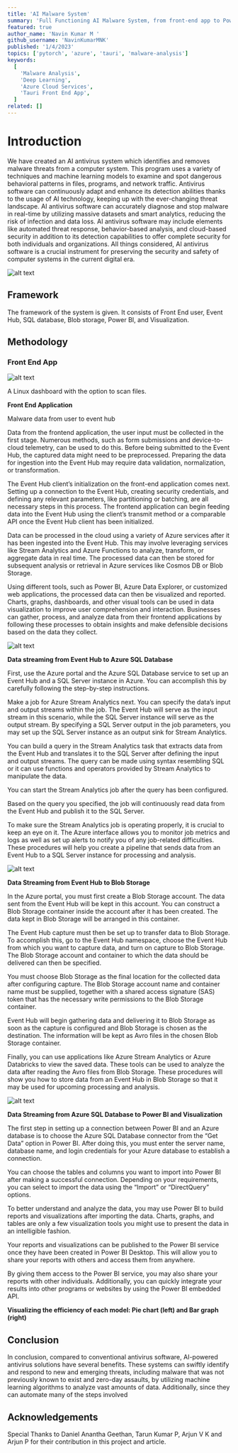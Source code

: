 ```yaml
---
title: 'AI Malware System'
summary: 'Full Functioning AI Malware System, from front-end app to Power BI Visualization'
featured: true
author_name: 'Navin Kumar M '
github_username: 'NavinKumarMNK'
published: '1/4/2023'
topics: ['pytorch', 'azure', 'tauri', 'malware-analysis']
keywords:
  [
    'Malware Analysis',
    'Deep Learning',
    'Azure Cloud Services',
    'Tauri Front End App',
  ]
related: []
---
```


# Introduction

We have created an AI antivirus system which identifies and removes malware threats from a computer system. This program uses a variety of techniques and machine learning models to examine and spot dangerous behavioral patterns in files, programs, and network traffic. Antivirus software can continuously adapt and enhance its detection abilities thanks to the usage of AI technology, keeping up with the ever-changing threat landscape. AI antivirus software can accurately diagnose and stop malware in real-time by utilizing massive datasets and smart analytics, reducing the risk of infection and data loss. AI antivirus software may include elements like automated threat response, behavior-based analysis, and cloud-based security in addition to its detection capabilities to offer complete security for both individuals and organizations. All things considered, AI antivirus software is a crucial instrument for preserving the security and safety of computer systems in the current digital era.

![alt text](https://ik.imagekit.io/mnk/post/AI-malware-system/image2.png?updatedAt=1683994479100)


## Framework

The framework of the system is given. It consists of Front End user, Event Hub, SQL database, Blob storage, Power BI, and Visualization.

## Methodology
### Front End App

![alt text](https://ik.imagekit.io/mnk/post/AI-malware-system/image3.png?updatedAt=1683994479094)


A Linux dashboard with the option to scan files.

**Front End Application**

Malware data from user to event hub

Data from the frontend application, the user input must be collected in the first stage. Numerous methods, such as form submissions and device-to-cloud telemetry, can be used to do this. Before being submitted to the Event Hub, the captured data might need to be preprocessed. Preparing the data for ingestion into the Event Hub may require data validation, normalization, or transformation.

The Event Hub client’s initialization on the front-end application comes next. Setting up a connection to the Event Hub, creating security credentials, and defining any relevant parameters, like partitioning or batching, are all necessary steps in this process. The frontend application can begin feeding data into the Event Hub using the client’s transmit method or a comparable API once the Event Hub client has been initialized.

Data can be processed in the cloud using a variety of Azure services after it has been ingested into the Event Hub. This may involve leveraging services like Stream Analytics and Azure Functions to analyze, transform, or aggregate data in real time. The processed data can then be stored for subsequent analysis or retrieval in Azure services like Cosmos DB or Blob Storage.

Using different tools, such as Power BI, Azure Data Explorer, or customized web applications, the processed data can then be visualized and reported. Charts, graphs, dashboards, and other visual tools can be used in data visualization to improve user comprehension and interaction. Businesses can gather, process, and analyze data from their frontend applications by following these processes to obtain insights and make defensible decisions based on the data they collect.

![alt text](
https://ik.imagekit.io/mnk/post/AI-malware-system/image4.jpg?updatedAt=1683994478998)


**Data streaming from Event Hub to Azure SQL Database**

First, use the Azure portal and the Azure SQL Database service to set up an Event Hub and a SQL Server instance in Azure. You can accomplish this by carefully following the step-by-step instructions.

Make a job for Azure Stream Analytics next. You can specify the data’s input and output streams within the job. The Event Hub will serve as the input stream in this scenario, while the SQL Server instance will serve as the output stream. By specifying a SQL Server output in the job parameters, you may set up the SQL Server instance as an output sink for Stream Analytics.

You can build a query in the Stream Analytics task that extracts data from the Event Hub and translates it to the SQL Server after defining the input and output streams. The query can be made using syntax resembling SQL or it can use functions and operators provided by Stream Analytics to manipulate the data.

You can start the Stream Analytics job after the query has been configured.

Based on the query you specified, the job will continuously read data from the Event Hub and publish it to the SQL Server.

To make sure the Stream Analytics job is operating properly, it is crucial to keep an eye on it. The Azure interface allows you to monitor job metrics and logs as well as set up alerts to notify you of any job-related difficulties. These procedures will help you create a pipeline that sends data from an Event Hub to a SQL Server instance for processing and analysis.

![alt text](https://ik.imagekit.io/mnk/post/AI-malware-system/image5.png?updatedAt=1683994479060)



**Data Streaming from Event Hub to Blob Storage**

In the Azure portal, you must first create a Blob Storage account. The data sent from the Event Hub will be kept in this account. You can construct a Blob Storage container inside the account after it has been created. The data kept in Blob Storage will be arranged in this container.

The Event Hub capture must then be set up to transfer data to Blob Storage. To accomplish this, go to the Event Hub namespace, choose the Event Hub from which you want to capture data, and turn on capture to Blob Storage. The Blob Storage account and container to which the data should be delivered can then be specified.

You must choose Blob Storage as the final location for the collected data after configuring capture. The Blob Storage account name and container name must be supplied, together with a shared access signature (SAS) token that has the necessary write permissions to the Blob Storage container.

Event Hub will begin gathering data and delivering it to Blob Storage as soon as the capture is configured and Blob Storage is chosen as the destination. The information will be kept as Avro files in the chosen Blob Storage container.

Finally, you can use applications like Azure Stream Analytics or Azure Databricks to view the saved data. These tools can be used to analyze the data after reading the Avro files from Blob Storage. These procedures will show you how to store data from an Event Hub in Blob Storage so that it may be used for upcoming processing and analysis.

![alt text](https://ik.imagekit.io/mnk/post/AI-malware-system/image6.jpg?updatedAt=1683994479073)


**Data Streaming from Azure SQL Database to Power BI and Visualization**

The first step in setting up a connection between Power BI and an Azure database is to choose the Azure SQL Database connector from the “Get Data” option in Power BI. After doing this, you must enter the server name, database name, and login credentials for your Azure database to establish a connection.

You can choose the tables and columns you want to import into Power BI after making a successful connection. Depending on your requirements, you can select to import the data using the “Import” or “DirectQuery” options.

To better understand and analyze the data, you may use Power BI to build reports and visualizations after importing the data. Charts, graphs, and tables are only a few visualization tools you might use to present the data in an intelligible fashion.

Your reports and visualizations can be published to the Power BI service once they have been created in Power BI Desktop. This will allow you to share your reports with others and access them from anywhere.

By giving them access to the Power BI service, you may also share your reports with other individuals. Additionally, you can quickly integrate your results into other programs or websites by using the Power BI embedded API.

**Visualizing the efficiency of each model: Pie chart (left) and Bar graph (right)**

## Conclusion

In conclusion, compared to conventional antivirus software, AI-powered antivirus solutions have several benefits. These systems can swiftly identify and respond to new and emerging threats, including malware that was not previously known to exist and zero-day assaults, by utilizing machine learning algorithms to analyze vast amounts of data. Additionally, since they can automate many of the steps involved

## Acknowledgements

Special Thanks to Daniel Anantha Geethan, Tarun Kumar P, Arjun V K and Arjun P for their contribution in this project and article.